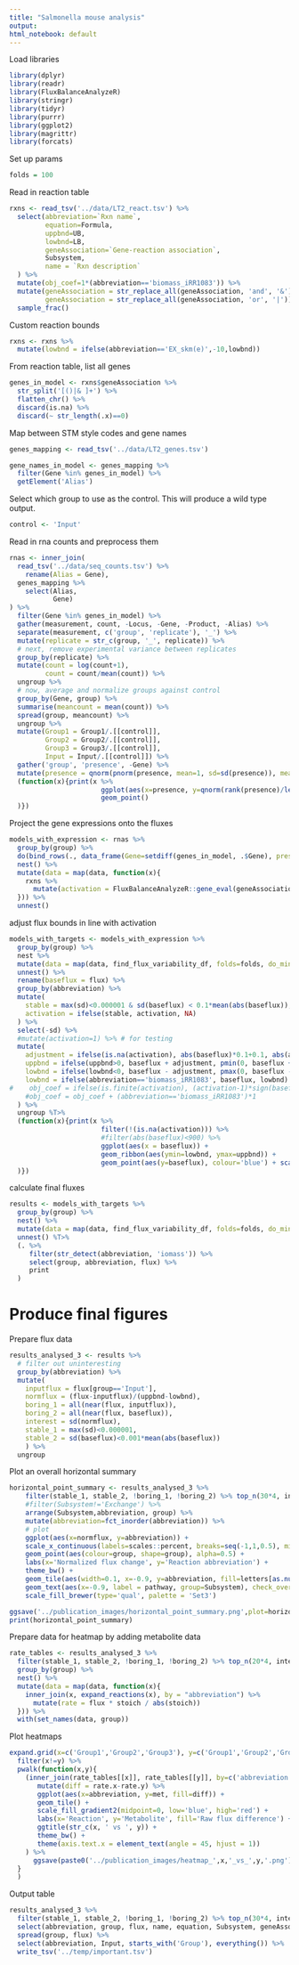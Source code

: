 ```yaml
---
title: "Salmonella mouse analysis"
output:
html_notebook: default
---
```


Load libraries
```r
library(dplyr)
library(readr)
library(FluxBalanceAnalyzeR)
library(stringr)
library(tidyr)
library(purrr)
library(ggplot2)
library(magrittr)
library(forcats)
```

Set up params
```r
folds = 100
```


Read in reaction table
```r
rxns <- read_tsv('../data/LT2_react.tsv') %>%
  select(abbreviation=`Rxn name`,
         equation=Formula,
         uppbnd=UB,
         lowbnd=LB,
         geneAssociation=`Gene-reaction association`,
         Subsystem,
         name = `Rxn description`
  ) %>%
  mutate(obj_coef=1*(abbreviation=='biomass_iRR1083')) %>%
  mutate(geneAssociation = str_replace_all(geneAssociation, 'and', '&'),
         geneAssociation = str_replace_all(geneAssociation, 'or', '|')) %>%
  sample_frac()

```

Custom reaction bounds
```r
rxns <- rxns %>%
  mutate(lowbnd = ifelse(abbreviation=='EX_skm(e)',-10,lowbnd))
```

From reaction table, list all genes
```r
genes_in_model <- rxns$geneAssociation %>%
  str_split('[()|& ]+') %>%
  flatten_chr() %>%
  discard(is.na) %>%
  discard(~ str_length(.x)==0)
```

Map between STM style codes and gene names
```r
genes_mapping <- read_tsv('../data/LT2_genes.tsv')

gene_names_in_model <- genes_mapping %>%
  filter(Gene %in% genes_in_model) %>%
  getElement('Alias')
```

Select which group to use as the control. This will produce a wild type output.
```r
control <- 'Input'
```

Read in rna counts and preprocess them
```r
rnas <- inner_join(
  read_tsv('../data/seq_counts.tsv') %>%
    rename(Alias = Gene),
  genes_mapping %>%
    select(Alias,
           Gene)
) %>%
  filter(Gene %in% genes_in_model) %>%
  gather(measurement, count, -Locus, -Gene, -Product, -Alias) %>%
  separate(measurement, c('group', 'replicate'), '_') %>%
  mutate(replicate = str_c(group, '_', replicate)) %>%
  # next, remove experimental variance between replicates
  group_by(replicate) %>%
  mutate(count = log(count+1),
         count = count/mean(count)) %>%
  ungroup %>%
  # now, average and normalize groups against control
  group_by(Gene, group) %>%
  summarise(meancount = mean(count)) %>%
  spread(group, meancount) %>%
  ungroup %>%
  mutate(Group1 = Group1/.[[control]],
         Group2 = Group2/.[[control]],
         Group3 = Group3/.[[control]],
         Input = Input/.[[control]]) %>%
  gather('group', 'presence', -Gene) %>% 
  mutate(presence = qnorm(pnorm(presence, mean=1, sd=sd(presence)), mean=1, sd=0.2)) %T>%
  (function(x){print(x %>%
                       ggplot(aes(x=presence, y=qnorm(rank(presence)/length(presence)))) +
                       geom_point()
  )})
```

Project the gene expressions onto the fluxes
```r
models_with_expression <- rnas %>%
  group_by(group) %>%
  do(bind_rows(., data_frame(Gene=setdiff(genes_in_model, .$Gene), presence=NA, group=.$group[1]))) %>%
  nest() %>%
  mutate(data = map(data, function(x){
    rxns %>%
      mutate(activation = FluxBalanceAnalyzeR::gene_eval(geneAssociation, x$Gene, x$presence))
  })) %>%
  unnest()
```

adjust flux bounds in line with activation
```r
models_with_targets <- models_with_expression %>%
  group_by(group) %>%
  nest %>%
  mutate(data = map(data, find_flux_variability_df, folds=folds, do_minimization=TRUE)) %>%
  unnest() %>%
  rename(baseflux = flux) %>%
  group_by(abbreviation) %>%
  mutate(
    stable = max(sd)<0.000001 & sd(baseflux) < 0.1*mean(abs(baseflux)),
    activation = ifelse(stable, activation, NA)
  ) %>%
  select(-sd) %>%
  #mutate(activation=1) %>% # for testing
  mutate(
    adjustment = ifelse(is.na(activation), abs(baseflux)*0.1+0.1, abs(activation-1)*abs(baseflux)*0.1+0.1),
    uppbnd = ifelse(uppbnd>0, baseflux + adjustment, pmin(0, baseflux + adjustment)),
    lowbnd = ifelse(lowbnd<0, baseflux - adjustment, pmax(0, baseflux - adjustment)),
    lowbnd = ifelse(abbreviation=='biomass_iRR1083', baseflux, lowbnd)
#    obj_coef = ifelse(is.finite(activation), (activation-1)*sign(baseflux), 0)
    #obj_coef = obj_coef + (abbreviation=='biomass_iRR1083')*1
  ) %>%
  ungroup %T>%
  (function(x){print(x %>%
                       filter(!(is.na(activation))) %>%
                       #filter(abs(baseflux)<900) %>%
                       ggplot(aes(x = baseflux)) + 
                       geom_ribbon(aes(ymin=lowbnd, ymax=uppbnd)) + 
                       geom_point(aes(y=baseflux), colour='blue') + scale_y_continuous(trans = scales::trans_new('cbrt', function(x){sign(x)*abs(x)^(1/3)}, function(x){x^3}))
  )})
```

calculate final fluxes
```r
results <- models_with_targets %>%
  group_by(group) %>%
  nest() %>%
  mutate(data = map(data, find_flux_variability_df, folds=folds, do_minimization=TRUE)) %>%
  unnest() %T>%
  (. %>%
     filter(str_detect(abbreviation, 'iomass')) %>%
     select(group, abbreviation, flux) %>% 
     print
  )
```

Produce final figures
=====================

Prepare flux data
```r
results_analysed_3 <- results %>%
  # filter out uninteresting
  group_by(abbreviation) %>%
  mutate(
    inputflux = flux[group=='Input'],
    normflux = (flux-inputflux)/(uppbnd-lowbnd),
    boring_1 = all(near(flux, inputflux)),
    boring_2 = all(near(flux, baseflux)),
    interest = sd(normflux),
    stable_1 = max(sd)<0.000001,
    stable_2 = sd(baseflux)<0.001*mean(abs(baseflux))
    ) %>%
  ungroup
```

Plot an overall horizontal summary
```r
horizontal_point_summary <- results_analysed_3 %>%
    filter(stable_1, stable_2, !boring_1, !boring_2) %>% top_n(30*4, interest) %>%
    #filter(Subsystem!='Exchange') %>%
    arrange(Subsystem,abbreviation, group) %>%
    mutate(abbreviation=fct_inorder(abbreviation)) %>%
    # plot
    ggplot(aes(x=normflux, y=abbreviation)) + 
    scale_x_continuous(labels=scales::percent, breaks=seq(-1,1,0.5), minor_breaks=seq(-1,1,0.25), limits=c(-4,1), trans = scales::trans_new('cbrt', function(x){sign(x)*abs(x)^(1/3)}, function(x){x^3})) +
    geom_point(aes(colour=group, shape=group), alpha=0.5) +
    labs(x='Normalized flux change', y='Reaction abbreviation') +
    theme_bw() + 
    geom_tile(aes(width=0.1, x=-0.9, y=abbreviation, fill=letters[as.numeric(as.factor(Subsystem)) %% 8+1]), show.legend = FALSE, alpha=0.2,) +
    geom_text(aes(x=-0.9, label = pathway, group=Subsystem), check_overlap=TRUE, data=(. %>% group_by(Subsystem) %>% mutate(pathway = ifelse(abbreviation==nth(abbreviation,round(n()/2)),Subsystem,NA))), hjust=1, alpha=0.5, size=2.5) +
    scale_fill_brewer(type='qual', palette = 'Set3')

ggsave('../publication_images/horizontal_point_summary.png',plot=horizontal_point_summary)
print(horizontal_point_summary)
```

Prepare data for heatmap by adding metabolite data
```r
rate_tables <- results_analysed_3 %>%
  filter(stable_1, stable_2, !boring_1, !boring_2) %>% top_n(20*4, interest) %>%
  group_by(group) %>%
  nest() %>%
  mutate(data = map(data, function(x){
    inner_join(x, expand_reactions(x), by = "abbreviation") %>%
      mutate(rate = flux * stoich / abs(stoich))
  })) %>%
  with(set_names(data, group))
```

Plot heatmaps
```r
expand.grid(x=c('Group1','Group2','Group3'), y=c('Group1','Group2','Group3','Input'), stringsAsFactors = FALSE) %>%
  filter(x!=y) %>%
  pwalk(function(x,y){
    (inner_join(rate_tables[[x]], rate_tables[[y]], by=c('abbreviation', 'met')) %>%
       mutate(diff = rate.x-rate.y) %>%
       ggplot(aes(x=abbreviation, y=met, fill=diff)) + 
       geom_tile() +
       scale_fill_gradient2(midpoint=0, low='blue', high='red') + 
       labs(x='Reaction', y='Metabolite', fill='Raw flux difference') +
       ggtitle(str_c(x, ' vs ', y)) +
       theme_bw() + 
       theme(axis.text.x = element_text(angle = 45, hjust = 1))
    ) %>%
      ggsave(paste0('../publication_images/heatmap_',x,'_vs_',y,'.png'),.)
  }
  )
```

Output table
```r
results_analysed_3 %>%
  filter(stable_1, stable_2, !boring_1, !boring_2) %>% top_n(30*4, interest) %>%
  select(abbreviation, group, flux, name, equation, Subsystem, geneAssociation) %>%
  spread(group, flux) %>%
  select(abbreviation, Input, starts_with('Group'), everything()) %>%
  write_tsv('../temp/important.tsv')
```



